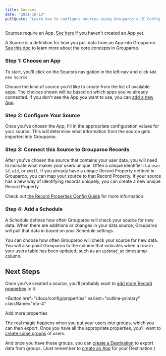 ```yaml
---
title: Sources
date: "2021-10-13"
pullQuote: "Learn how to configure sources using Grouparoo's UI Config."
---
```


<Alert variant="warning">
  <p className="mb-0">
    Sources require an App. <a href="/docs/config/apps">See here</a> if you
    haven't created an App yet.
  </p>
</Alert>

A Source is a definition for how you pull data from an App into Grouparoo. [See this doc](/docs/getting-started/product-concepts) to learn more about the core concepts in Grouparoo.

### Step 1: Choose an App

To start, you'll click on the Sources navigation in the left-nav and click `Add new Source`.

<ImageInBrowserFrame
  centered
  alt="UI Config: New Source"
  src="/images/docs/guides/config/source--01-add.png"
  width={1824}
  height={628}
/>

Choose the kind of source you'd like to create from the list of available apps. The choices shown will be based on which apps you've already connected. If you don't see the App you want to use, you can [add a new App](/docs/config/apps).

<ImageInBrowserFrame
  centered
  alt="UI Config: Choose App"
  src="/images/docs/guides/config/source--02-choose-app.png"
  width={805}
  height={664}
/>

### Step 2: Configure Your Source

Once you've chosen the App, fill in the appropriate configuration values for your source. This will determine what information from the source gets imported into Grouparoo.

<ImageInBrowserFrame
  centered
  alt="UI Config: Configure Source"
  src="/images/docs/guides/config/source--03-configure.png"
  width={1830}
  height={746}
/>

### Step 3: Connect this Source to Grouparoo Records

After you've chosen the source that contains your user data, you will need to indicate what makes your users unique. Often a unique identifier is a `user id`, `uid`, or `email`. If you already have a unique Record Property defined in Grouparoo, you can map your source to that Record Property. If your source has a new way of identifying records uniquely, you can create a new unique Record Property.

<ImageInBrowserFrame
  centered
  alt="UI Config: Source Mapping"
  src="/images/docs/guides/config/source--04-mapping.png"
  width={1832}
  height={852}
/>

Check out [the Record Properties Config Guide](/docs/config/properties) for more information.

### Step 4: Add a Schedule

A Schedule defines how often Grouparoo will check your source for new data. When there are additions or changes in your data source, Grouparoo will pull that data in based on your Schedule settings.

You can choose how often Grouparoo will check your source for new data. You will also point Grouparoo to the column that indicates when a row in your users table has been updated, such as an `updated_at` timestamp column.

<ImageInBrowserFrame
  centered
  alt="UI Config: Add Schedule"
  src="/images/docs/guides/config/source--05-schedule.png"
  width={1826}
  height={846}
/>

<GeneratedConfigFile
  configDir="sources"
  docPath="/docs/config/code-config/sources"
/>

## Next Steps

Once you've created a source, you'll probably want to [add more Record properties](/docs/config/properties) to it.

<Button
  href="/docs/config/properties"
  variant="outline-primary"
  className="mb-4"
>
  Add more properties
</Button>

The real magic happens when you put your users into groups, which you can then export. Once you have all the appropriate properties, you'll want to [create some groups](/docs/config/groups) of users.

And once you have those groups, you can [create a Destination](/docs/config/destinations) to export data from groups. (Just remember to [create an App](/docs/config/apps) for your Destination.)
